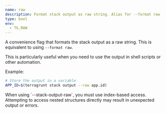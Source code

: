 ```yaml
---
name: raw
description: Format stack output as raw string. Alias for --format raw.
type: bool
env:
  - TG_RAW
---
```



A convenience flag that formats the stack output as a raw string. This is equivalent to using `--format raw`.

This is particularly useful when you need to use the output in shell scripts or other automation.

Example:

```bash
# Store the output in a variable
APP_ID=$(terragrunt stack output --raw app.id)
```

<Aside type="caution">
When using `--stack-output-raw`, you must use index-based access. Attempting to access nested structures directly may result in unexpected output or errors.
</Aside>
